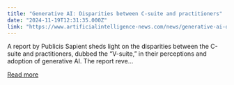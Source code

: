```yaml
---
title: "Generative AI: Disparities between C-suite and practitioners"
date: "2024-11-19T12:31:35.000Z"
link: "https://www.artificialintelligence-news.com/news/generative-ai-disparities-c-suite-and-practitioners/?utm_source=rss&utm_medium=rss&utm_campaign=generative-ai-disparities-c-suite-and-practitioners"
---
```


A report by Publicis Sapient sheds light on the disparities between the C-suite and practitioners, dubbed the &#8220;V-suite,&#8221; in their perceptions and adoption of generative AI. The report reve...

[Read more](https://www.artificialintelligence-news.com/news/generative-ai-disparities-c-suite-and-practitioners/?utm_source=rss&utm_medium=rss&utm_campaign=generative-ai-disparities-c-suite-and-practitioners)
